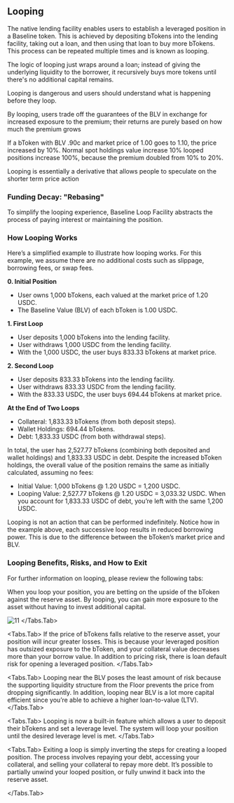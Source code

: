
## Looping
The native lending facility enables users to establish a leveraged position in a Baseline token. This is achieved by depositing bTokens into the lending facility, taking out a loan, and then using that loan to buy more bTokens. This process can be repeated multiple times and is known as looping.

The logic of looping just wraps around a loan; instead of giving the underlying liquidity to the borrower, it recursively buys more
tokens until there's no additional capital remains.

Looping is dangerous and users should understand what is happening before they loop.

By looping, users trade off the guarantees of the BLV in exchange for increased exposure to the premium; their returns
are purely based on how much the premium grows

If a bToken with BLV .90c and market price of 1.00 goes to 1.10, the price increased by 10%. Normal spot holdings value increase 10%
looped positions increase 100%, because the premium doubled from 10% to 20%.

Looping is essentially a derivative that allows people to speculate on the shorter term price action

### Funding Decay: "Rebasing"

To simplify the looping experience, Baseline Loop Facility abstracts the process of paying interest or maintaining the position.
 

### How Looping Works
Here’s a simplified example to illustrate how looping works. For this example, we assume there are no additional costs such as slippage, borrowing fees, or swap fees.

**0. Initial Position**
- User owns 1,000 bTokens, each valued at the market price of 1.20 USDC.
- The Baseline Value (BLV) of each bToken is 1.00 USDC.

**1. First Loop**
- User deposits 1,000 bTokens into the lending facility.
- User withdraws 1,000 USDC from the lending facility.
- With the 1,000 USDC, the user buys 833.33 bTokens at market price.

**2. Second Loop**
- User deposits 833.33 bTokens into the lending facility.
- User withdraws 833.33 USDC from the lending facility.
- With the 833.33 USDC, the user buys 694.44 bTokens at market price.

**At the End of Two Loops**
- Collateral: 1,833.33 bTokens (from both deposit steps).
- Wallet Holdings: 694.44 bTokens.
- Debt: 1,833.33 USDC (from both withdrawal steps).

In total, the user has 2,527.77 bTokens (combining both deposited and wallet holdings) and 1,833.33 USDC in debt. Despite the increased bToken holdings, the overall value of the position remains the same as initially calculated, assuming no fees:

- Initial Value: 1,000 bTokens @ 1.20 USDC = 1,200 USDC.
- Looping Value: 2,527.77 bTokens @ 1.20 USDC = 3,033.32 USDC. When you account for 1,833.33 USDC of debt, you’re left with the same 1,200 USDC.

<Callout type="info" emoji="">
Looping is not an action that can be performed indefinitely. Notice how in the example above, each successive loop results in reduced borrowing power. This is due to the difference between the bToken’s market price and BLV. 
</Callout>

### Looping Benefits, Risks, and How to Exit
For further information on looping, please review the following tabs:

<Callout emoji="">
<Tabs items={['Looping Benefits', 'Looping Risks', 'When to Loop', 'How to Loop', 'How to Exit a Loop']}>
  <Tabs.Tab>
   When you loop your position, you are betting on the upside of the bToken against the reserve asset. By looping, you can gain more exposure to the asset without having to invest additional capital. 

   ![11](/assets/11.png)
  </Tabs.Tab>

  <Tabs.Tab>
   If the price of bTokens falls relative to the reserve asset, your position will incur greater losses. This is because your leveraged position has outsized exposure to the bToken, and your collateral value decreases more than your borrow value. In addition to pricing risk, there is loan default risk for opening a leveraged position.
  </Tabs.Tab>

  <Tabs.Tab>
   Looping near the BLV poses the least amount of risk because the supporting liquidity structure from the Floor prevents the price from dropping significantly. In addition, looping near BLV is a lot more capital efficient since you’re able to achieve a higher loan-to-value (LTV).
  </Tabs.Tab>

  <Tabs.Tab>
   Looping is now a built-in feature which allows a user to deposit their bTokens and set a leverage level. The system will loop your position until the desired leverage level is met.
  </Tabs.Tab>

  <Tabs.Tab>
  Exiting a loop is simply inverting the steps for creating a looped position. The process involves repaying your debt, accessing your collateral, and selling your collateral to repay more debt. It’s possible to partially unwind your looped position, or fully unwind it back into the reserve asset.

  </Tabs.Tab>
</Tabs>
</Callout>

